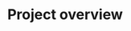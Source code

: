 ---
title: 'Project overview'
sidebarTitle: 'Overview'
description: 'Display inline code and code blocks'
icon: 'door-open'
---